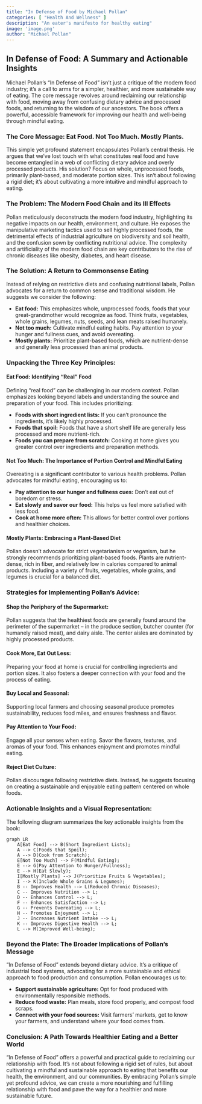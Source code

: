 ```yaml
---
title: "In Defense of Food by Michael Pollan"
categories: [ "Health And Wellness" ]
description: "An eater's manifesto for healthy eating"
image: 'image.png'
author: "Michael Pollan"
---
```

## In Defense of Food: A Summary and Actionable Insights

Michael Pollan's "In Defense of Food" isn't just a critique of the modern food industry; it's a call to arms for a simpler, healthier, and more sustainable way of eating.  The core message revolves around reclaiming our relationship with food, moving away from confusing dietary advice and processed foods, and returning to the wisdom of our ancestors.  The book offers a powerful, accessible framework for improving our health and well-being through mindful eating.

### The Core Message: Eat Food. Not Too Much. Mostly Plants.

This simple yet profound statement encapsulates Pollan's central thesis.  He argues that we've lost touch with what constitutes real food and have become entangled in a web of conflicting dietary advice and overly processed products.  His solution?  Focus on whole, unprocessed foods, primarily plant-based, and moderate portion sizes.  This isn't about following a rigid diet; it's about cultivating a more intuitive and mindful approach to eating.

### The Problem: The Modern Food Chain and its Ill Effects

Pollan meticulously deconstructs the modern food industry, highlighting its negative impacts on our health, environment, and culture.  He exposes the manipulative marketing tactics used to sell highly processed foods, the detrimental effects of industrial agriculture on biodiversity and soil health, and the confusion sown by conflicting nutritional advice.  The complexity and artificiality of the modern food chain are key contributors to the rise of chronic diseases like obesity, diabetes, and heart disease.


### The Solution:  A Return to Commonsense Eating

Instead of relying on restrictive diets and confusing nutritional labels, Pollan advocates for a return to common sense and traditional wisdom. He suggests we consider the following:

* **Eat food:** This emphasizes whole, unprocessed foods, foods that your great-grandmother would recognize as food.  Think fruits, vegetables, whole grains, legumes, nuts, seeds, and lean meats raised humanely.
* **Not too much:**  Cultivate mindful eating habits. Pay attention to your hunger and fullness cues, and avoid overeating.
* **Mostly plants:**  Prioritize plant-based foods, which are nutrient-dense and generally less processed than animal products.


###  Unpacking the Three Key Principles:

#### Eat Food:  Identifying "Real" Food

Defining "real food" can be challenging in our modern context.  Pollan emphasizes looking beyond labels and understanding the source and preparation of your food.  This includes prioritizing:

* **Foods with short ingredient lists:** If you can't pronounce the ingredients, it's likely highly processed.
* **Foods that spoil:** Foods that have a short shelf life are generally less processed and more nutrient-rich.
* **Foods you can prepare from scratch:** Cooking at home gives you greater control over ingredients and preparation methods.

#### Not Too Much:  The Importance of Portion Control and Mindful Eating

Overeating is a significant contributor to various health problems. Pollan advocates for mindful eating, encouraging us to:

* **Pay attention to our hunger and fullness cues:**  Don't eat out of boredom or stress.
* **Eat slowly and savor our food:**  This helps us feel more satisfied with less food.
* **Cook at home more often:**  This allows for better control over portions and healthier choices.


#### Mostly Plants: Embracing a Plant-Based Diet

Pollan doesn't advocate for strict vegetarianism or veganism, but he strongly recommends prioritizing plant-based foods.  Plants are nutrient-dense, rich in fiber, and relatively low in calories compared to animal products.  Including a variety of fruits, vegetables, whole grains, and legumes is crucial for a balanced diet.


### Strategies for Implementing Pollan's Advice:

####  Shop the Periphery of the Supermarket:

Pollan suggests that the healthiest foods are generally found around the perimeter of the supermarket – in the produce section, butcher counter (for humanely raised meat), and dairy aisle. The center aisles are dominated by highly processed products.

#### Cook More, Eat Out Less:

Preparing your food at home is crucial for controlling ingredients and portion sizes.  It also fosters a deeper connection with your food and the process of eating.

####  Buy Local and Seasonal:

Supporting local farmers and choosing seasonal produce promotes sustainability, reduces food miles, and ensures freshness and flavor.

#### Pay Attention to Your Food:

Engage all your senses when eating.  Savor the flavors, textures, and aromas of your food.  This enhances enjoyment and promotes mindful eating.

#### Reject Diet Culture:

Pollan discourages following restrictive diets.  Instead, he suggests focusing on creating a sustainable and enjoyable eating pattern centered on whole foods.


### Actionable Insights and a Visual Representation:

The following diagram summarizes the key actionable insights from the book:

```mermaid
graph LR
    A[Eat Food] --> B(Short Ingredient Lists);
    A --> C(Foods that Spoil);
    A --> D(Cook from Scratch);
    E[Not Too Much] --> F(Mindful Eating);
    E --> G(Pay Attention to Hunger/Fullness);
    E --> H(Eat Slowly);
    I[Mostly Plants] --> J(Prioritize Fruits & Vegetables);
    I --> K(Include Whole Grains & Legumes);
    B -- Improves Health --> L(Reduced Chronic Diseases);
    C -- Improves Nutrition --> L;
    D -- Enhances Control --> L;
    F -- Enhances Satisfaction --> L;
    G -- Prevents Overeating --> L;
    H -- Promotes Enjoyment --> L;
    J -- Increases Nutrient Intake --> L;
    K -- Improves Digestive Health --> L;
    L --> M(Improved Well-being);
```


### Beyond the Plate: The Broader Implications of Pollan's Message

"In Defense of Food" extends beyond dietary advice. It’s a critique of industrial food systems, advocating for a more sustainable and ethical approach to food production and consumption.  Pollan encourages us to:

* **Support sustainable agriculture:** Opt for food produced with environmentally responsible methods.
* **Reduce food waste:**  Plan meals, store food properly, and compost food scraps.
* **Connect with your food sources:**  Visit farmers' markets, get to know your farmers, and understand where your food comes from.


### Conclusion: A Path Towards Healthier Eating and a Better World

"In Defense of Food" offers a powerful and practical guide to reclaiming our relationship with food.  It's not about following a rigid set of rules, but about cultivating a mindful and sustainable approach to eating that benefits our health, the environment, and our communities.  By embracing Pollan's simple yet profound advice, we can create a more nourishing and fulfilling relationship with food and pave the way for a healthier and more sustainable future.

